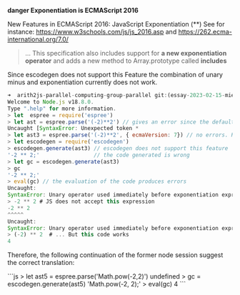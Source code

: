 

 
<Callout type="error" emoji="⚠️"> 

**danger Exponentiation is ECMAScript 2016**

New Features in ECMAScript 2016:  JavaScript Exponentiation (**)
See for instance: https://www.w3schools.com/js/js_2016.asp and https://262.ecma-international.org/7.0/

> ...   This specification also includes support for **a new exponentiation operator** and adds a new method to Array.prototype called **includes**

Since escodegen does not support this Feature the combination of unary minus and exponentiation currently does not work.

```js
➜  arith2js-parallel-computing-group-parallel git:(essay-2023-02-15-miercoles) ✗ node
Welcome to Node.js v18.8.0.
Type ".help" for more information.
> let  espree = require('espree')
> let ast = espree.parse('(-2)**2') // gives an error since the default compiler is ecma 5
Uncaught [SyntaxError: Unexpected token *
> let ast3 = espree.parse('(-2)**2', { ecmaVersion: 7}) // no errors. Right AST
> let escodegen = require('escodegen')
> escodegen.generate(ast3) // escodegen does not support this feature
'-2 ** 2;'                 // the code generated is wrong
> let gc = escodegen.generate(ast3)
> gc
'-2 ** 2;'
> eval(gc) // the evaluation of the code produces errors
Uncaught:
SyntaxError: Unary operator used immediately before exponentiation expression. Parenthesis must be used to disambiguate operator precedence
> -2 ** 2 # JS does not accept this expression
-2 ** 2
^^^^^
Uncaught:
SyntaxError: Unary operator used immediately before exponentiation expression. Parenthesis must be used to disambiguate operator precedence
> (-2) ** 2  # ... But this code works 
4
```
</Callout>


Therefore, the following  continuation of the former node session suggest the correct translation:

<Callout>
```js
> let ast5 = espree.parse('Math.pow(-2,2)')
undefined
> gc = escodegen.generate(ast5)
'Math.pow(-2, 2);'
> eval(gc)
4
``` 
</Callout>